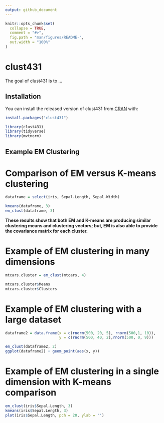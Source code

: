 ```yaml
---
output: github_document
---
```


<!-- README.md is generated from README.Rmd. Please edit that file -->

```r
knitr::opts_chunk$set(
  collapse = TRUE,
  comment = "#>",
  fig.path = "man/figures/README-",
  out.width = "100%"
)
```

# clust431

<!-- badges: start -->
<!-- badges: end -->

The goal of clust431 is to ...

## Installation

You can install the released version of clust431 from [CRAN](https://CRAN.R-project.org) with:

``` r
install.packages("clust431")
```

```r
library(clust431)
library(tidyverse)
library(mvtnorm)
```

## Example EM Clustering


# **Comparison of EM versus K-means clustering**
```r
dataframe = select(iris, Sepal.Length, Sepal.Width)

kmeans(dataframe, 3)
em_clust(dataframe, 3)
```

**These results show that both EM and K-means are producing similar clustering means and clustering vectors; but, EM is also able to provide the covariance matrix for each cluster.**


# **Example of EM clustering in many dimensions**
```r
mtcars.cluster = em_clust(mtcars, 4)

mtcars.cluster$Means
mtcars.cluster$Clusters
```


# **Example of EM clustering with a large dataset**
```r
dataframe2 = data.frame(x = c(rnorm(500, 20, 5), rnorm(500,1, 10)), 
                        y = c(rnorm(500, 40, 2),rnorm(500, 0, 9)))

em_clust(dataframe2, 2)
ggplot(dataframe2) + geom_point(aes(x, y))
```


# **Example of EM clustering in a single dimension with K-means comparison**
```r
em_clust(iris$Sepal.Length, 3)
kmeans(iris$Sepal.Length, 3)
plot(iris$Sepal.Length, pch = 20, ylab = '')
```
